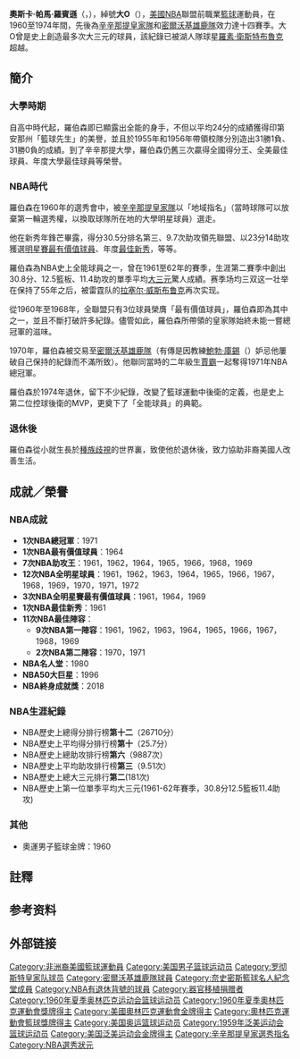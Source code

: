 {{noteTA
|G1=NBA
}}
{{infobox NBA Player
| name = 奧斯卡·羅賓遜<br />Oscar Robertson
| image = O-Train.jpg
| position = [[控球後衛|控球後衛]]
| height_ft = 6
| height_in = 5
| weight_lb = 220
| nickname = Big O
| team = 退休
| nationality = {{USA}}
| birth_date = {{birth date and age|1938|11|24}}
| birth_place = [[田納西州|田納西州]][[夏洛特|夏洛特]]
| college = [[辛辛那提大學|辛辛那提大學]]
| draft_round = 1
| draft_pick = 1
| draft_year = 1960
| draft_team = [[薩克拉門托國王隊|辛辛那提皇家隊]]
| career_start = 1960
| career_end = 1974
| former_teams = [[薩克拉門托國王隊|辛辛那提皇家隊]]（1960-1970）<br>[[密爾沃基雄鹿隊|密爾沃基雄鹿隊]]（1970-1974）
| awards = 
* [[NBA總冠軍|NBA總冠軍]]（1971）
* [[NBA年度MVP|NBA年度MVP]]（1964）
* [[NBA明星賽MVP|NBA明星賽MVP]]（1961、1964、1969）
* [[NBA最佳新秀|NBA最佳新秀]]（1961）
* [[NBA50大巨星|NBA50大巨星]]（{{nbay|1996|start}}）
* [[NBA75大球星|NBA75大球星]]（{{nbay|2021|start}}）
* [[夏季奧林匹克運動會籃球比賽|奧運會]]金牌：1960
* [[NBA最佳陣容|NBA聯盟第一隊]]（1961、1962、1963、1964、1965、1966、1967、1968、1969）
* {{tsl|en|NBA Lifetime Achievement Award|NBA终身成就奖}}（{{nbay|2017|end}}）
| halloffame = 1980年
}}

'''奧斯卡·帕馬·羅賓遜'''（{{lang-en|'''Oscar Palmer Robertson'''}}，{{bd|1938年|11月24日|catIdx=Oscar}}），綽號'''大O'''（{{lang-en|The Big O}}），[[美國|美國]][[NBA|NBA]]聯盟前職業[[籃球|籃球]]運動員，在1960至1974年間，先後為[[薩克拉門托國王隊|辛辛那提皇家隊]]和[[密爾沃基雄鹿隊|密爾沃基雄鹿隊]]效力達十四賽季。大O曾是史上創造最多次大三元的球員，該紀錄已被湖人隊球星[[羅素·衛斯特布魯克|羅素·衛斯特布魯克]]超越。

==簡介==
===大學時期===
自高中時代起，羅伯森即已顯露出全能的身手，不但以平均24分的成績獲得印第安那州「籃球先生」的美譽，並且於1955年和1956年帶領校隊分別造出31勝1負、31勝0負的成績。到了辛辛那提大學，羅伯森仍舊三次贏得全國得分王、全美最佳球員、年度大學最佳球員等榮譽。

===NBA時代===
羅伯森在1960年的選秀會中，被[[沙加緬度國王隊|辛辛那提皇家隊]]以「地域指名」（當時球隊可以放棄第一輪選秀權，以換取球隊所在地的大學明星球員）選走。

他在新秀年鋒芒畢露，得分30.5分排名第三、9.7次助攻領先聯盟、以23分14助攻獲選[[NBA全明星賽最有價值球員|明星賽最有價值球員]]、年度[[NBA最佳新秀|最佳新秀]]，等等。

羅伯森為NBA史上全能球員之一，曾在1961至62年的賽季，生涯第二賽季中創出30.8分、12.5籃板、11.4助攻的單季平均[[三雙|大三元]]驚人成績。赛季场均三双这一壮举在保持了55年之后，被雷霆队的[[拉塞尔·威斯布鲁克|拉塞尔·威斯布鲁克]]再次实现。

從1960年至1968年，全聯盟只有3位球員榮膺「最有價值球員」，羅伯森即為其中之一，並且不斷打破許多紀錄。儘管如此，羅伯森所帶領的皇家隊始終未能一嘗總冠軍的滋味。

1970年，羅伯森被交易至[[密爾沃基雄鹿隊|密爾沃基雄鹿隊]]（有傳是因教練[[鮑勃·庫錫|鮑勃·庫錫]]（{{lang|en|Bob Cousy}}）妒忌他屢破自己保持的紀錄而不滿所致）。他聯同當時的二年級生[[賈霸|賈霸]]一起奪得1971年NBA總冠軍。

羅伯森於1974年退休，留下不少紀錄，改變了籃球運動中後衛的定義，也是史上第二位控球後衛的MVP，更奠下了「全能球員」的典範。

===退休後===
羅伯森從小就生長於[[種族歧視|種族歧視]]的世界裏，致使他於退休後，致力協助非裔美國人改善生活。

==成就／榮譽==
===NBA成就===
*'''1次NBA總冠軍'''：1971
*'''1次NBA最有價值球員'''：1964
*'''7次NBA助攻王'''：1961，1962，1964，1965，1966，1968，1969
*'''12次NBA全明星球員'''：1961，1962，1963，1964，1965，1966，1967，1968，1969，1970，1971，1972
*'''3次NBA全明星賽最有價值球員'''：1961，1964，1969
*'''1次NBA最佳新秀'''：1961 
*'''11次NBA最佳陣容'''： 
**'''9次NBA第一陣容'''：1961，1962，1963，1964，1965，1966，1967，1968，1969
**'''2次NBA第二陣容'''：1970，1971
*'''NBA名人堂'''：1980
*'''NBA50大巨星'''：1996
*'''NBA終身成就獎'''：2018

===NBA生涯紀錄===
*NBA歷史上總得分排行榜'''第十二'''（26710分）
*NBA歷史上平均得分排行榜'''第十'''（25.7分）
*NBA歷史上總助攻排行榜'''第六'''（9887次）
*NBA歷史上平均助攻排行榜'''第三'''（9.51次）
*NBA歷史上總大三元排行'''第二'''(181次)
*NBA歷史上第一位單季平均大三元(1961-62年賽季，30.8分12.5籃板11.4助攻){{NoteTag|第二位則是[[羅素·衛斯特布魯克|羅素·衛斯特布魯克]]的31.8分、10.7籃板、10.4助攻。}}

===其他===
*奧運男子籃球金牌：1960

== 註釋 ==
{{NoteFoot}}

== 参考资料 ==
{{reflist}}

== 外部链接 ==

{{美国篮球先生}}
{{奥斯卡·罗伯逊奖}}
{{UPI大学篮球年度最佳球员}}
{{赫尔姆斯基金会大学篮球年度最佳球员}}
{{体育新闻大学篮球年度最佳男子球员}}
{{1960 NBA Draft}}
{{NBA选秀状元}}
{{NBA年度最佳新秀}}
{{NBA助攻王}}
{{NBA MVPs}}
{{NBA All-Star Game MVP Award}}
{{NBA35}}
{{NBA50}}
{{NBA75}}
{{Milwaukee Bucks 1970-71 NBA champions}}
{{1960年夏季奥运会美国男子篮球阵容}}
{{Authority control}}
{{DEFAULTSORT:Robertson, Oscar}}
[[Category:非洲裔美國籃球運動員|Category:非洲裔美國籃球運動員]]
[[Category:美国男子篮球运动员|Category:美国男子篮球运动员]]
[[Category:罗彻斯特皇家队球员|Category:罗彻斯特皇家队球员]]
[[Category:密爾沃基雄鹿隊球員|Category:密爾沃基雄鹿隊球員]]
[[Category:奈史密斯籃球名人紀念堂成員|Category:奈史密斯籃球名人紀念堂成員]]
[[Category:NBA有退休背號的球員|Category:NBA有退休背號的球員]]
[[Category:器官移植捐赠者|Category:器官移植捐赠者]]
[[Category:1960年夏季奥林匹克运动会篮球运动员|Category:1960年夏季奥林匹克运动会篮球运动员]]
[[Category:1960年夏季奧林匹克運動會獎牌得主|Category:1960年夏季奧林匹克運動會獎牌得主]]
[[Category:美國奧林匹克運動會金牌得主|Category:美國奧林匹克運動會金牌得主]]
[[Category:奧林匹克運動會籃球獎牌得主|Category:奧林匹克運動會籃球獎牌得主]]
[[Category:美国奥运篮球运动员|Category:美国奥运篮球运动员]]
[[Category:1959年泛美运动会篮球运动员|Category:1959年泛美运动会篮球运动员]]
[[Category:美国泛美运动会金牌得主|Category:美国泛美运动会金牌得主]]
[[Category:辛辛那提皇家選秀指名|Category:辛辛那提皇家選秀指名]]
[[Category:NBA選秀狀元|Category:NBA選秀狀元]]